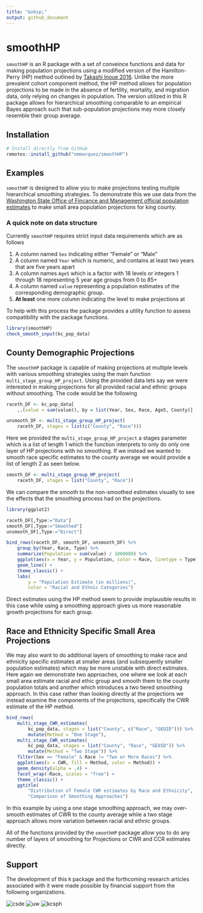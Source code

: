 ```yaml
---
title: "&nbsp;"
output: github_document
---
```


# smoothHP

`smoothHP` is an R package with a set of conveince functions and data for making population projections using a modified version of the Hamilton-Perry (HP) method outlined by [Takashi Inoue 2016](https://link.springer.com/chapter/10.1007/978-3-319-43329-5_22). Unlike the more prevalent cohort component method, the HP method allows for population projections to be made in the absence of fertility, mortality, and migration data, only relying on changes in population. The version utilized in this R package allows for hierarchical smoothing comparable to an empirical Bayes approach such that sub-population projections may more closely resemble their group average.

## Installation

```r
# Install directly from GitHub 
remotes::install_github("nmmarquez/smoothHP")
```

## Examples

`smoothHP` is designed to allow you to make projections testing multiple hierarchical smoothing strategies. To demonstrate this we use data from the [Washington State Office of Fincance and Management official population estimates](https://www.ofm.wa.gov/washington-data-research/population-demographics/population-estimates/april-1-official-population-estimates) to make small area population projections for king county. 

### A quick note on data structure

Currently `smoothHP` requires strict input data requirements which are as follows

1. A column named `Sex` indicating either "Female" or "Male"
2. A column named `Year` which is numeric, and contains at least two years that are five years apart
3. A column names `Age5` which is a factor with 18 levels or integers 1 through 18 representing 5 year age groups from 0 to 85+
4. A column named `value` representing a population estimates of the corresponding demographic group.
5. **At least** one more column indicating the level to make projections at

To help with this process the package provides a utility function to assess compatibility with the package functions.

```r
library(smoothHP)
check_smooth_input(kc_pop_data)
```

## County Demographic Projections

The `smoothHP` package is capable of making projections at multiple levels with various smoothing strategies using the main function `multi_stage_group_HP_project`. Using the provided data lets say we were interested in making projections for all provided racial and ethnic groups without smoothing. The code would be the following


```r
raceth_DF <- kc_pop_data[
    ,.(value = sum(value)), by = list(Year, Sex, Race, Age5, County)]

unsmooth_DF <- multi_stage_group_HP_project(
    raceth_DF, stages = list(c("County", "Race")))
```

Here we provided the `multi_stage_group_HP_project` a stages parameter which is a list of length 1 which the function interprets to only do only one layer of HP projections with no smoothing. If we instead we wanted to smooth race specific estimates to the county average we would provide a list of length 2 as seen below.

```r
smooth_DF <- multi_stage_group_HP_project(
    raceth_DF, stages = list("County", "Race"))
```


We can compare the smooth to the non-smoothed estimates visually to see the effects that the smoothing process had on the projections.

```r
library(ggplot2)

raceth_DF[,Type:="Data"]
smooth_DF[,Type:="Smoothed"]
unsmooth_DF[,Type:="Direct"]

bind_rows(raceth_DF, smooth_DF, unsmooth_DF) %>%
    group_by(Year, Race, Type) %>%
    summarize(Population = sum(value) / 1000000) %>%
    ggplot(aes(x = Year, y = Population, color = Race, linetype = Type)) +
    geom_line() +
    theme_classic() +
    labs(
        y = "Population Estimate (in millions)",
        color = "Racial and Ethnic Categories")
```

Direct estimates using the HP method seem to provide implausible results in this case while using a smoothing approach gives us more reasonable growth projections for each group.

## Race and Ethnicity Specific Small Area Projections

We may also want to do additional layers of smoothing to make race and ethnicity specific estimates at smaller areas (and subsequently smaller population estimates) which may be more unstable with direct estimates. Here again we demonstrate two approaches, one where we look at each small area estimate racial and ethic group and smooth them to the county population totals and another which introduces a two tiered smoothing approach. In this case rather than looking directly at the projections we instead examine the components of the projections, specifically the CWR estimate of the HP method.

```r
bind_rows(
    multi_stage_CWR_estimates(
        kc_pop_data, stages = list("County", c("Race", "GEOID"))) %>%
        mutate(Method = "One Stage"),
    multi_stage_CWR_estimates(
        kc_pop_data, stages = list("County", "Race", "GEOID")) %>%
        mutate(Method = "Two Stage")) %>%
    filter(Sex == "Female" & Race != "Two or More Races") %>%
    ggplot(aes(x = CWR, fill = Method, color = Method)) +
    geom_density(alpha = .4) +
    facet_wrap(~Race, scales = "free") +
    theme_classic() +
    ggtitle(
        "Distribution of Female CWR estimates by Race and Ethnicity",
        "Comparison of Smoothing Approaches")
```
In this example by using a one stage smoothing approach, we may over-smooth estimates of CWR to the county average while a two stage approach allows more variation between racial and ethnic groups.

All of the functions provided by the `smoothHP` package allow you to do any number of layers of smoothing for Projections or CWR and CCR estimates directly.

## Support

The development of this `R` package and the forthcoming  research articles associated with it were made possible by financial support from the following organizations.

![csde](https://csde.washington.edu/wp-content/uploads/2016/10/LOGO600-V2-Transparent-500px.png)
![uw](https://s3-us-west-2.amazonaws.com/uw-s3-cdn/wp-content/uploads/sites/98/2014/09/07214451/W-Logo_Purple_Hex.png)
![kcsph](https://sanjuanislander.com/images/logos/King-cty-Seattle-ph.jpg)

